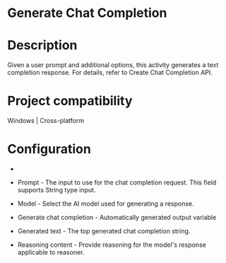 ﻿# Generate Chat Completion

# Description

Given a user prompt and additional options, this activity generates a text completion response. For details, refer to Create Chat Completion API.

# Project compatibility

Windows | Cross-platform

# Configuration

* 
* Prompt - The input to use for the chat completion request. This field supports String type input.
* Model - Select the AI model used for generating a response.







* Generate chat completion - Automatically generated output variable
* Generated text - The top generated chat completion string.
* Reasoning content - Provide reasoning for the model's response applicable to reasoner.
